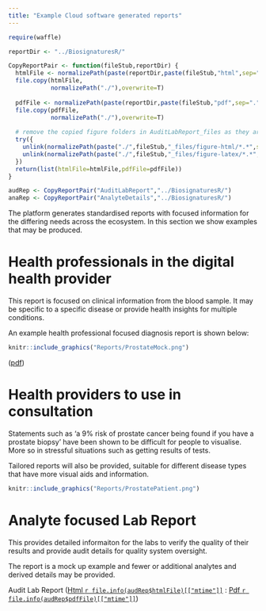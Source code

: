 ```yaml
---
title: "Example Cloud software generated reports"
---
```


```r
require(waffle)

reportDir <- "../BiosignaturesR/"

CopyReportPair <- function(fileStub,reportDir) {
  htmlFile <- normalizePath(paste(reportDir,paste(fileStub,"html",sep="."),sep="/"))
  file.copy(htmlFile,
            normalizePath("./"),overwrite=T)
  
  pdfFile <- normalizePath(paste(reportDir,paste(fileStub,"pdf",sep="."),sep="/"))
  file.copy(pdfFile,
            normalizePath("./"),overwrite=T)
  
  # remove the copied figure folders in AuditLabReport_files as they are big and aren't needed
  try({
    unlink(normalizePath(paste("./",fileStub,"_files/figure-html/*.*",sep="")),recursive=T,force=T)
    unlink(normalizePath(paste("./",fileStub,"_files/figure-latex/*.*",sep="")),recursive=T,force=T)
  })
  return(list(htmlFile=htmlFile,pdfFile=pdfFile))
}

audRep <- CopyReportPair("AuditLabReport","../BiosignaturesR/")
anaRep <- CopyReportPair("AnalyteDetails","../BiosignaturesR/")


```

The platform generates standardised reports with focused information for the differing needs across the ecosystem. In this section we show examples that may be produced. 

# Health professionals in the digital health provider

This report is focused on clinical information from the blood sample. It may be specific to a specific disease or provide health insights for multiple conditions.

An example health professional focused diagnosis report is shown below:


```r
knitr::include_graphics("Reports/ProstateMock.png") 
```

([pdf](ProstateExample.pdf))

# Health providers to use in consultation

Statements such as 'a 9% risk of prostate cancer being found if you have a prostate biopsy' have been shown to be difficult for people to visualise. More so in stressful situations such as getting results of tests.

Tailored reports will also be provided, suitable for different disease types that have more visual aids and information.

```r
knitr::include_graphics("Reports/ProstatePatient.png") 
```


# Analyte focused Lab Report 

This provides detailed informaiton for the labs to verify the quality of their results and provide audit details for quality system oversight.

The report is a mock up example and fewer or additional analytes and derived details may be provided.


Audit Lab Report ([Html `r file.info(audRep$htmlFile)[["mtime"]]`](AuditLabReport.html) : [Pdf `r file.info(audRep$pdfFile)[["mtime"]]`](AuditLabReport.pdf))




<!-- # very technical report won't go on site -->
<!-- #Analyte Details ([Html `r file.info(anaRep$htmlFile)[["mtime"]]`](AnalyteDetails.html) : [ pdf `r file.info(anaRep$pdfFile)[["mtime"]]`](AnalyteDetails.pdf)) -->


